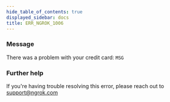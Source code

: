 ```yaml
---
hide_table_of_contents: true
displayed_sidebar: docs
title: ERR_NGROK_1006
---
```




### Message

There was a problem with your credit card: `MSG`

<ErrorDetails error="err_ngrok_1006" />

### Further help

If you're having trouble resolving this error, please reach out to [support@ngrok.com](mailto:support@ngrok.com?subject=Help%20with%20ERR_NGROK_1006)
